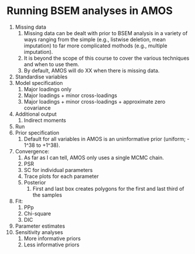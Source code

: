 # Running BSEM analyses in AMOS

1. Missing data
   1. Missing data can be dealt with prior to BSEM analysis in a variety of ways ranging from the simple (e.g., listwise deletion, mean imputation) to far more complicated mothods (e.g., multiple imputation).
   2. It is beyond the scope of this course to cover the various techniques and when to use them.
   3. By default, AMOS will do XX when there is missing data.
2. Standardise variables
3. Model specification
   1. Major loadings only
   2. Major loadings + minor cross-loadings
   3. Major loadings + minor cross-loadings + approximate zero covariance
4. Additional output
   1. Indirect moments
5. Run
6. Prior specification
   1. Default for all variables in AMOS is an uninformative prior  (uniform; - 1^38 to +1^38).
7. Convergence: 
   1. As far as I can tell, AMOS only uses a single MCMC chain.
   2. PSR
   3. SC for individual parameters
   4. Trace plots for each parameter
   5. Posterior
      1. First and last box creates polygons for the first and last third of the samples
8. Fit: 
   1. PPp
   2. Chi-square
   3. DIC
9. Parameter estimates
10. Sensitivity analyses
    1. More informative priors
    2. Less informative priors